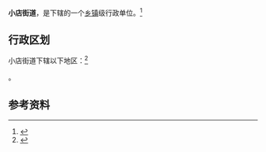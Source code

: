 {{中国乡级行政区|14/01/05/006/000}}

'''小店街道'''，是{{PRC admin/fullname|14/01/05/006/000|3}}下辖的一个[[乡镇|乡镇]]级行政单位。<ref>{{PRC admin/ref sgc|{{PRC admin/parent|14/01/05/006/000}}}}</ref>

== 行政区划 ==

小店街道下辖以下地区：<ref>{{PRC admin/ref sgc|14/01/05/006/000}}</ref>

{{PRC admin/children|14/01/05/006/000}}。

== 参考资料 ==

{{reflist}}

{{行政区划小作品}}
{{PRC admin/navcat|14/01/05/006/000}}